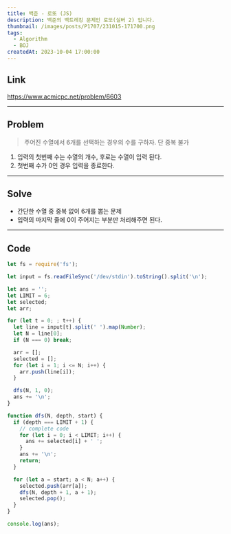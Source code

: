 ```yaml
---
title: 백준 - 로또 (JS)
description: 백준의 백트레킹 문제인 로또(실버 2) 입니다.
thumbnail: /images/posts/P1707/231015-171700.png
tags:
  - Algorithm
  - BOJ
createdAt: 2023-10-04 17:00:00
---
```


## Link

https://www.acmicpc.net/problem/6603

<hr />

## Problem

> 주어진 수열에서 6개를 선택하는 경우의 수를 구하자. 단 중복 불가

1. 입력의 첫번째 수는 수열의 개수, 후로는 수열이 입력 된다.
2. 첫번째 수가 0인 경우 입력을 종료한다.

<hr />

## Solve

- 간단한 수열 중 중복 없이 6개를 뽑는 문제
- 입력의 마지막 줄에 0이 주어지는 부분만 처리해주면 된다.

<hr />

## Code

```javascript
let fs = require('fs');

let input = fs.readFileSync('/dev/stdin').toString().split('\n');

let ans = '';
let LIMIT = 6;
let selected;
let arr;

for (let t = 0; ; t++) {
  let line = input[t].split(' ').map(Number);
  let N = line[0];
  if (N === 0) break;

  arr = [];
  selected = [];
  for (let i = 1; i <= N; i++) {
    arr.push(line[i]);
  }

  dfs(N, 1, 0);
  ans += '\n';
}

function dfs(N, depth, start) {
  if (depth === LIMIT + 1) {
    // complete code
    for (let i = 0; i < LIMIT; i++) {
      ans += selected[i] + ' ';
    }
    ans += '\n';
    return;
  }

  for (let a = start; a < N; a++) {
    selected.push(arr[a]);
    dfs(N, depth + 1, a + 1);
    selected.pop();
  }
}

console.log(ans);
```
